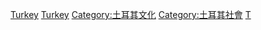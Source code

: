 {{Commonscat|Religion in Turkey}}

[[Category:亚洲各国宗教|Turkey]]
[[Category:欧洲各国宗教|Turkey]]
[[Category:土耳其文化|Category:土耳其文化]]
[[Category:土耳其社會|Category:土耳其社會]]
[[Category:各國宗教|T]]